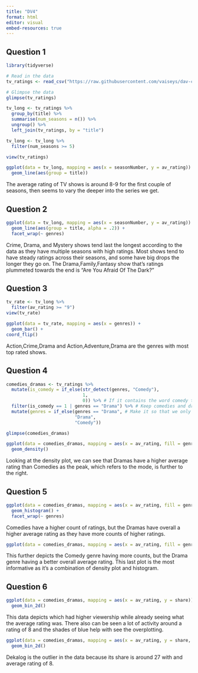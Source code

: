 ```yaml
---
title: "DV4"
format: html
editor: visual
embed-resources: true
---
```


## Question 1

```r
library(tidyverse)

# Read in the data 
tv_ratings <- read_csv("https://raw.githubusercontent.com/vaiseys/dav-course/main/Data/tv_ratings.csv")

# Glimpse the data 
glimpse(tv_ratings)
```

```r
tv_long <- tv_ratings %>% 
  group_by(title) %>% 
  summarise(num_seasons = n()) %>% 
  ungroup() %>% 
  left_join(tv_ratings, by = "title") 

tv_long <- tv_long %>% 
  filter(num_seasons >= 5)

```

```r
view(tv_ratings)
```

```r
ggplot(data = tv_long, mapping = aes(x = seasonNumber, y = av_rating)) +
  geom_line(aes(group = title))
```

The average rating of TV shows is around 8-9 for the first couple of seasons, then seems to vary the deeper into the series we get.

## Question 2

```r
ggplot(data = tv_long, mapping = aes(x = seasonNumber, y = av_rating)) +
  geom_line(aes(group = title, alpha = .2)) +
  facet_wrap(~ genres)
```

Crime, Drama, and Mystery shows tend last the longest according to the data as they have multiple seasons with high ratings. Most shows tend to have steady ratings across their seasons, and some have big drops the longer they go on. The Drama,Family,Fantasy show that's ratings plummeted towards the end is "Are You Afraid Of The Dark?"

## Question 3

```r
tv_rate <- tv_long %>% 
  filter(av_rating >= "9")
view(tv_rate)
```

```r
ggplot(data = tv_rate, mapping = aes(x = genres)) +
  geom_bar() +
coord_flip()
```

Action,Crime,Drama and Action,Adventure,Drama are the genres with most top rated shows.

## Question 4

```r
comedies_dramas <- tv_ratings %>% 
  mutate(is_comedy = if_else(str_detect(genres, "Comedy"), 
                             1, 
                             0)) %>% # If it contains the word comedy then 1, else 0
  filter(is_comedy == 1 | genres == "Drama") %>% # Keep comedies and dramas
  mutate(genres = if_else(genres == "Drama", # Make it so that we only have those two genres
                          "Drama", 
                          "Comedy"))

glimpse(comedies_dramas)
```

```r
ggplot(data = comedies_dramas, mapping = aes(x = av_rating, fill = genres)) +
  geom_density()
```

Looking at the density plot, we can see that Dramas have a higher average rating than Comedies as the peak, which refers to the mode, is further to the right.

## Question 5

```r
ggplot(data = comedies_dramas, mapping = aes(x = av_rating, fill = genres)) +
  geom_histogram() + 
  facet_wrap(~ genres)
```

Comedies have a higher count of ratings, but the Dramas have overall a higher average rating as they have more counts of higher ratings.

```r
ggplot(data = comedies_dramas, mapping = aes(x = av_rating, fill = genres)) + geom_histogram(color = "white") + geom_freqpoly() 
```

This further depicts the Comedy genre having more counts, but the Drama genre having a better overall average rating. This last plot is the most informative as it's a combination of density plot and histogram.

## Question 6

```r
ggplot(data = comedies_dramas, mapping = aes(x = av_rating, y = share)) +
  geom_bin_2d()
```

This data depicts which had higher viewership while already seeing what the average rating was. There also can be seen a lot of activity around a rating of 8 and the shades of blue help with see the overplotting.

```r
ggplot(data = comedies_dramas, mapping = aes(x = av_rating, y = share, fill = genres)) +
  geom_bin_2d()
```

Dekalog is the outlier in the data because its share is around 27 with and average rating of 8.
